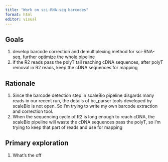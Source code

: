 ```yaml
---
title: "Work on sci-RNA-seq barcodes"
format: html
editor: visual
---
```


## Goals
1. develop barcode correction and demultiplexing method for sci-RNA-seq, further optimize the whole pipeline
2. if the R2 reads pass the polyT tail reaching cDNA sequences, after polyT removal in R2 reads, keep the cDNA sequences for mapping

## Rationale
1. Since the barcode detection step in scaleBio pipeline disgards many reads in our recent run, the details of bc_parser tools developed by scaleBio is not open. So I'm trying to write my own barcode extraction and correction tool.
2. When the sequencing cycle of R2 is long enough to reach cDNA, the scaleBio pipeline will waste the cDNA sequences pass the polyT, so I'm trying to keep that part of reads and use for mapping

## Primary exploration
1. What's the off


